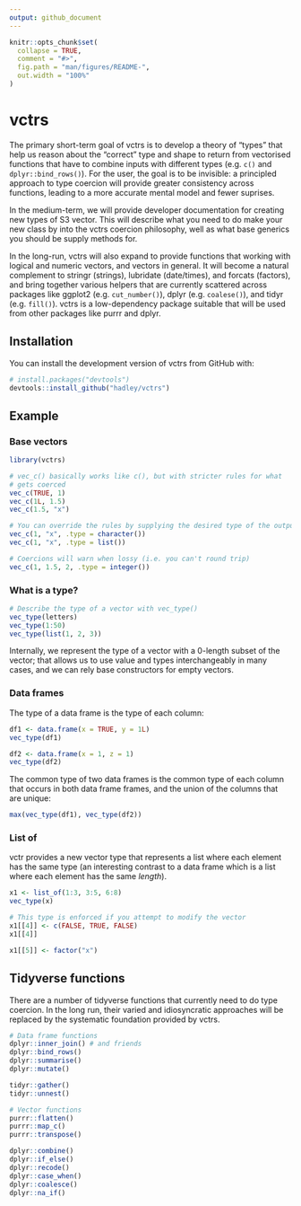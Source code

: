```yaml
---
output: github_document
---
```


<!-- README.md is generated from README.Rmd. Please edit that file -->

```r
knitr::opts_chunk$set(
  collapse = TRUE,
  comment = "#>",
  fig.path = "man/figures/README-",
  out.width = "100%"
)
```

# vctrs

The primary short-term goal of vctrs is to develop a theory of "types" that help us reason about the "correct" type and shape to return from vectorised functions that have to combine inputs with different types (e.g. `c()` and `dplyr::bind_rows()`). For the user, the goal is to be invisible: a principled approach to type coercion will provide greater consistency across functions, leading to a more accurate mental model and fewer suprises.

In the medium-term, we will provide developer documentation for creating new types of S3 vector. This will describe what you need to do make your new class by into the vctrs coercion philosophy, well as what base generics you should be supply methods for.

In the long-run, vctrs will also expand to provide functions that working with logical and numeric vectors, and vectors in general. It will become a natural complement to stringr (strings), lubridate (date/times), and forcats (factors), and bring together various helpers that are currently scattered across packages like ggplot2 (e.g. `cut_number()`), dplyr (e.g. `coalese()`), and tidyr (e.g. `fill()`). vctrs is a low-dependency package suitable that will be used from other packages like purrr and dplyr.

## Installation

You can install the development version of vctrs from GitHub with:

```r
# install.packages("devtools")
devtools::install_github("hadley/vctrs")
```

## Example

### Base vectors

```r
library(vctrs)

# vec_c() basically works like c(), but with stricter rules for what 
# gets coerced
vec_c(TRUE, 1)
vec_c(1L, 1.5)
vec_c(1.5, "x")

# You can override the rules by supplying the desired type of the output
vec_c(1, "x", .type = character())
vec_c(1, "x", .type = list())

# Coercions will warn when lossy (i.e. you can't round trip)
vec_c(1, 1.5, 2, .type = integer())
```

### What is a type?

```r
# Describe the type of a vector with vec_type()
vec_type(letters)
vec_type(1:50)
vec_type(list(1, 2, 3))
```

Internally, we represent the type of a vector with a 0-length subset of the vector; that allows us to use value and types interchangeably in many cases, and we can rely base constructors for empty vectors.

### Data frames

The type of a data frame is the type of each column:

```r
df1 <- data.frame(x = TRUE, y = 1L)
vec_type(df1)

df2 <- data.frame(x = 1, z = 1)
vec_type(df2)
```

The common type of two data frames is the common type of each column that occurs in both data frame frames, and the union of the columns that are unique:

```r
max(vec_type(df1), vec_type(df2))
```

### List of

vctr provides a new vector type that represents a list where each element has the same type (an interesting contrast to a data frame which is a list where each element has the same _length_).

```r
x1 <- list_of(1:3, 3:5, 6:8)
vec_type(x)

# This type is enforced if you attempt to modify the vector
x1[[4]] <- c(FALSE, TRUE, FALSE)
x1[[4]]

x1[[5]] <- factor("x")
```

## Tidyverse functions

There are a number of tidyverse functions that currently need to do type coercion. In the long run, their varied and idiosyncratic approaches will be replaced by the systematic foundation provided by vctrs.

```r
# Data frame functions
dplyr::inner_join() # and friends
dplyr::bind_rows()
dplyr::summarise()
dplyr::mutate()

tidyr::gather()
tidyr::unnest()

# Vector functions
purrr::flatten()
purrr::map_c()
purrr::transpose()

dplyr::combine()
dplyr::if_else()
dplyr::recode()
dplyr::case_when()
dplyr::coalesce()
dplyr::na_if()
```
